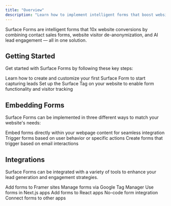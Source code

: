 ```yaml
---
title: "Overview"
description: "Learn how to implement intelligent forms that boost website conversions"
---
```


Surface Forms are intelligent forms that 10x website conversions by combining contact sales forms, website visitor de-anonymization, and AI lead engagement — all in one solution.

## Getting Started

Get started with Surface Forms by following these key steps:

<CardGroup cols={2}>
  <Card title="Create Your First Form" icon="pen-to-square" href="/surface-forms/quick-start/create-first-form">
    Learn how to create and customize your first Surface Form to start capturing leads
  </Card>
  <Card title="Install the Surface Tag" icon="code" href="/surface-tag/quick-start">
    Set up the Surface Tag on your website to enable form functionality and visitor tracking
  </Card>
</CardGroup>


## Embedding Forms

Surface Forms can be implemented in three different ways to match your website's needs:

<CardGroup cols={3}>
  <Card title="Inline Forms" icon="square-terminal" href="surface-forms/inline">
    Embed forms directly within your webpage content for seamless integration
  </Card>
  <Card title="Popup Forms" icon="rectangle-vertical" href="surface-forms/popup-slideover">
    Trigger forms based on user behavior or specific actions
  </Card>
  <Card title="Email Trigger" icon="envelope" href="surface-forms/email-trigger">
    Create forms that trigger based on email interactions
  </Card>
</CardGroup>

## Integrations

Surface Forms can be integrated with a variety of tools to enhance your lead generation and engagement strategies.

<CardGroup cols={3}>
  <Card title="Framer" icon="code" href="integrations/framer">
    Add forms to Framer sites
  </Card>
  <Card title="GTM" icon="google" href="integrations/gtm">
    Manage forms via Google Tag Manager
  </Card>
  <Card title="NextJS" icon="react" href="integrations/nextjs">
    Use forms in Next.js apps
  </Card>
  <Card title="ReactJS" icon="react" href="integrations/react">
    Add forms to React apps
  </Card>
  <Card title="Webflow" icon="webflow" href="integrations/webflow">
    No-code form integration
  </Card>
  <Card title="Zapier" icon="code" href="integrations/zapier">
    Connect forms to other apps
  </Card>
</CardGroup>

